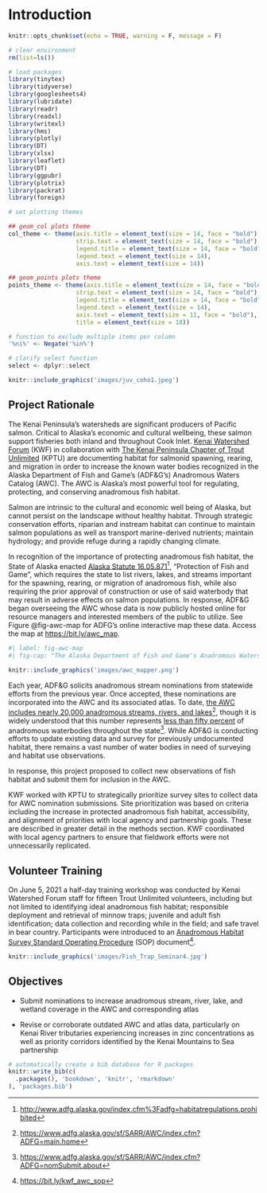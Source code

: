 # Introduction

```r
knitr::opts_chunk$set(echo = TRUE, warning = F, message = F)

# clear environment
rm(list=ls())

# load packages
library(tinytex)
library(tidyverse)
library(googlesheets4)
library(lubridate)
library(readr)
library(readxl)
library(writexl)
library(hms)
library(plotly)
library(DT)
library(xlsx)
library(leaflet)
library(DT)
library(ggpubr)
library(plotrix)
library(packrat)
library(foreign)

# set plotting themes

## geom_col plots theme
col_theme <- theme(axis.title = element_text(size = 14, face = "bold"),
                   strip.text = element_text(size = 14, face = "bold"),
                   legend.title = element_text(size = 14, face = "bold"),
                   legend.text = element_text(size = 14),
                   axis.text = element_text(size = 14))

## geom_points plots theme
points_theme <- theme(axis.title = element_text(size = 14, face = "bold"),
                   strip.text = element_text(size = 14, face = "bold"),
                   legend.title = element_text(size = 14, face = "bold"),
                   legend.text = element_text(size = 14),
                   axis.text = element_text(size = 11, face = "bold"),
                   title = element_text(size = 18))

# function to exclude multiple items per column
'%ni%' <- Negate('%in%')

# clarify select function
select <- dplyr::select
```

```r

knitr::include_graphics('images/juv_coho1.jpeg')

```

## Project Rationale

::: {.callout-note appearance="simple"}
The Kenai Peninsula's watersheds are significant producers of Pacific salmon. Critical to Alaska's economic and cultural wellbeing, these salmon support fisheries both inland and throughout Cook Inlet. [Kenai Watershed Forum](https://kenaiwatershed.org/) (KWF) in collaboration with [The Kenai Peninsula Chapter of Trout Unlimited](https://kenaipeninsula.tu.org/) (KPTU) are documenting habitat for salmonid spawning, rearing, and migration in order to increase the known water bodies recognized in the Alaska Department of Fish and Game's (ADF&G's) Anadromous Waters Catalog (AWC). The AWC is Alaska's most powerful tool for regulating, protecting, and conserving anadromous fish habitat.
:::

Salmon are intrinsic to the cultural and economic well being of Alaska, but cannot persist on the landscape without healthy habitat. Through strategic conservation efforts, riparian and instream habitat can continue to maintain salmon populations as well as transport marine-derived nutrients; maintain hydrology; and provide refuge during a rapidly changing climate.

In recognition of the importance of protecting anadromous fish habitat, the State of Alaska enacted [Alaska Statute 16.05.871](http://www.adfg.alaska.gov/index.cfm%3Fadfg=habitatregulations.prohibited)[^intro-1], "Protection of Fish and Game", which requires the state to list rivers, lakes, and streams important for the spawning, rearing, or migration of anadromous fish, while also requiring the prior approval of construction or use of said waterbody that may result in adverse effects on salmon populations. In response, ADF&G began overseeing the AWC whose data is now publicly hosted online for resource managers and interested members of the public to utilize. See Figure @fig-awc-map for ADFG's online interactive map these data. Access the map at <https://bit.ly/awc_map>.

[^intro-1]: <http://www.adfg.alaska.gov/index.cfm%3Fadfg=habitatregulations.prohibited>

```r
#| label: fig-awc-map
#| fig-cap: "The Alaska Department of Fish and Game's Anadromous Waters Catalog online mapper. Access the map at https://bit.ly/awc_map."

knitr::include_graphics('images/awc_mapper.png')
```

Each year, ADF&G solicits anadromous stream nominations from statewide efforts from the previous year. Once accepted, these nominations are incorporated into the AWC and its associated atlas. To date, [the AWC includes nearly 20,000 anadromous streams, rivers, and lakes](https://www.adfg.alaska.gov/sf/SARR/AWC/index.cfm?ADFG=main.home)[^intro-2], though it is widely understood that this number represents [less than fifty percent](https://www.adfg.alaska.gov/sf/SARR/AWC/index.cfm?ADFG=nomSubmit.about) of anadromous waterbodies throughout the state[^intro-3]. While ADF&G is conducting efforts to update existing data and survey for previously undocumented habitat, there remains a vast number of water bodies in need of surveying and habitat use observations.

[^intro-2]: <https://www.adfg.alaska.gov/sf/SARR/AWC/index.cfm?ADFG=main.home>

[^intro-3]: <https://www.adfg.alaska.gov/sf/SARR/AWC/index.cfm?ADFG=nomSubmit.about>

In response, this project proposed to collect new observations of fish habitat and submit them for inclusion in the AWC.

KWF worked with KPTU to strategically prioritize survey sites to collect data for AWC nomination submissions. Site prioritization was based on criteria including the increase in protected anadromous fish habitat, accessibility, and alignment of priorities with local agency and partnership goals. These are described in greater detail in the methods section. KWF coordinated with local agency partners to ensure that fieldwork efforts were not unnecessarily replicated.

## Volunteer Training

On June 5, 2021 a half-day training workshop was conducted by Kenai Watershed Forum staff for fifteen Trout Unlimited volunteers, including but not limited to identifying ideal anadromous fish habitat; responsible deployment and retrieval of minnow traps; juvenile and adult fish identification; data collection and recording while in the field; and safe travel in bear country. Participants were introduced to an [Anadromous Habitat Survey Standard Operating Procedure](https://bit.ly/kwf_awc_sop) (SOP) document[^intro-4].

[^intro-4]: <https://bit.ly/kwf_awc_sop>

```r

knitr::include_graphics('images/Fish_Trap_Seminar4.jpg')

```

## Objectives

-   Submit nominations to increase anadromous stream, river, lake, and wetland coverage in the AWC and corresponding atlas

-   Revise or corroborate outdated AWC and atlas data, particularly on Kenai River tributaries experiencing increases in zinc concentrations as well as priority corridors identified by the Kenai Mountains to Sea partnership

```r
# automatically create a bib database for R packages
knitr::write_bib(c(
  .packages(), 'bookdown', 'knitr', 'rmarkdown'
), 'packages.bib')
```
